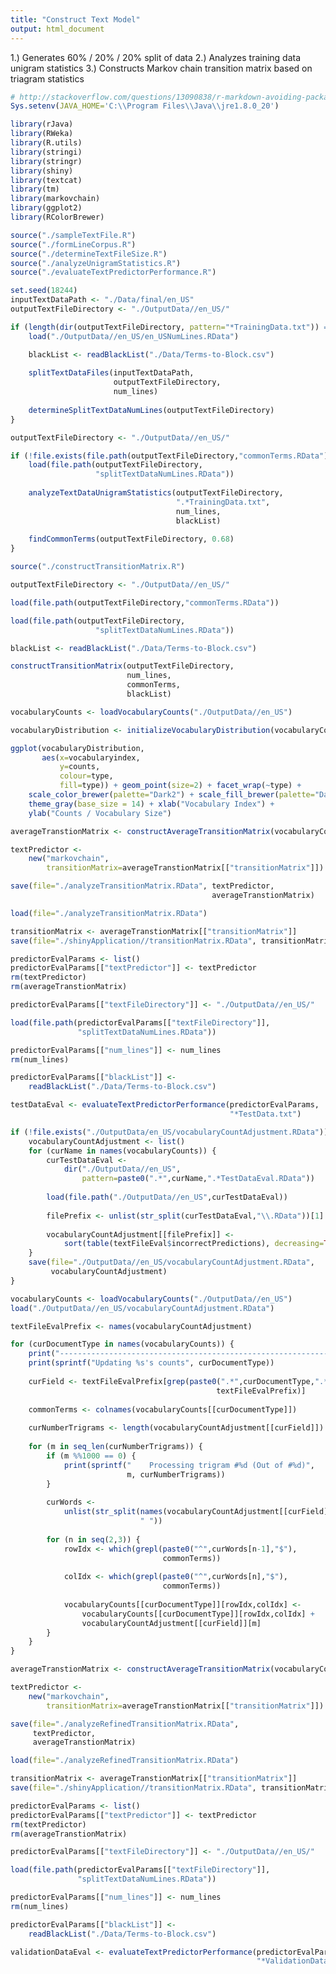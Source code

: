```yaml
---
title: "Construct Text Model"
output: html_document
---
```

1.) Generates 60% / 20% / 20% split of data
2.) Analyzes training data unigram statistics
3.) Constructs Markov chain transition matrix
based on triagram statistics

```r
# http://stackoverflow.com/questions/13090838/r-markdown-avoiding-package-loading-messages
Sys.setenv(JAVA_HOME='C:\\Program Files\\Java\\jre1.8.0_20')

library(rJava)
library(RWeka)
library(R.utils)
library(stringi)
library(stringr)
library(shiny)
library(textcat)
library(tm)
library(markovchain)
library(ggplot2)
library(RColorBrewer)

source("./sampleTextFile.R")
source("./formLineCorpus.R")
source("./determineTextFileSize.R")
source("./analyzeUnigramStatistics.R")
source("./evaluateTextPredictorPerformance.R")
```

```r
set.seed(18244)
inputTextDataPath <- "./Data/final/en_US"
outputTextFileDirectory <- "./OutputData//en_US/"

if (length(dir(outputTextFileDirectory, pattern="*TrainingData.txt")) == 0) {
    load("./OutputData//en_US/en_USNumLines.RData")

    blackList <- readBlackList("./Data/Terms-to-Block.csv")
    
    splitTextDataFiles(inputTextDataPath,
                       outputTextFileDirectory,
                       num_lines)
    
    determineSplitTextDataNumLines(outputTextFileDirectory)    
}
```

```r
outputTextFileDirectory <- "./OutputData//en_US/"

if (!file.exists(file.path(outputTextFileDirectory,"commonTerms.RData"))) {
    load(file.path(outputTextFileDirectory,
                   "splitTextDataNumLines.RData"))
    
    analyzeTextDataUnigramStatistics(outputTextFileDirectory,
                                     ".*TrainingData.txt",
                                     num_lines,
                                     blackList)
    
    findCommonTerms(outputTextFileDirectory, 0.68)
}
```

```r
source("./constructTransitionMatrix.R")

outputTextFileDirectory <- "./OutputData//en_US/"

load(file.path(outputTextFileDirectory,"commonTerms.RData"))

load(file.path(outputTextFileDirectory,
                   "splitTextDataNumLines.RData"))

blackList <- readBlackList("./Data/Terms-to-Block.csv")

constructTransitionMatrix(outputTextFileDirectory,
                          num_lines,
                          commonTerms,
                          blackList)
```

```r
vocabularyCounts <- loadVocabularyCounts("./OutputData//en_US")

vocabularyDistribution <- initializeVocabularyDistribution(vocabularyCounts)

ggplot(vocabularyDistribution,
       aes(x=vocabularyindex,
           y=counts,
           colour=type,
           fill=type)) + geom_point(size=2) + facet_wrap(~type) + 
    scale_color_brewer(palette="Dark2") + scale_fill_brewer(palette="Dark2") + 
    theme_gray(base_size = 14) + xlab("Vocabulary Index") + 
    ylab("Counts / Vocabulary Size")

averageTranstionMatrix <- constructAverageTransitionMatrix(vocabularyCounts)

textPredictor <- 
    new("markovchain",
        transitionMatrix=averageTranstionMatrix[["transitionMatrix"]])

save(file="./analyzeTransitionMatrix.RData", textPredictor,
                                             averageTranstionMatrix)
```

```r
load(file="./analyzeTransitionMatrix.RData")

transitionMatrix <- averageTranstionMatrix[["transitionMatrix"]]
save(file="./shinyApplication//transitionMatrix.RData", transitionMatrix)

predictorEvalParams <- list()
predictorEvalParams[["textPredictor"]] <- textPredictor
rm(textPredictor)
rm(averageTranstionMatrix)

predictorEvalParams[["textFileDirectory"]] <- "./OutputData//en_US/"

load(file.path(predictorEvalParams[["textFileDirectory"]],
               "splitTextDataNumLines.RData"))

predictorEvalParams[["num_lines"]] <- num_lines
rm(num_lines)

predictorEvalParams[["blackList"]] <- 
    readBlackList("./Data/Terms-to-Block.csv")

testDataEval <- evaluateTextPredictorPerformance(predictorEvalParams,
                                                 "*TestData.txt")
```

```r
if (!file.exists("./OutputData/en_US/vocabularyCountAdjustment.RData")) {
    vocabularyCountAdjustment <- list()
    for (curName in names(vocabularyCounts)) {
        curTestDataEval <- 
            dir("./OutputData//en_US",
                pattern=paste0(".*",curName,".*TestDataEval.RData"))
        
        load(file.path("./OutputData//en_US",curTestDataEval))
        
        filePrefix <- unlist(str_split(curTestDataEval,"\\.RData"))[1]
    
        vocabularyCountAdjustment[[filePrefix]] <- 
            sort(table(textFileEval$incorrectPredictions), decreasing=TRUE)
    }
    save(file="./OutputData//en_US/vocabularyCountAdjustment.RData",
         vocabularyCountAdjustment)    
}

vocabularyCounts <- loadVocabularyCounts("./OutputData//en_US")
load("./OutputData//en_US/vocabularyCountAdjustment.RData")

textFileEvalPrefix <- names(vocabularyCountAdjustment)

for (curDocumentType in names(vocabularyCounts)) {
    print("------------------------------------------------------------")
    print(sprintf("Updating %s's counts", curDocumentType))
    
    curField <- textFileEvalPrefix[grep(paste0(".*",curDocumentType,".*"),
                                              textFileEvalPrefix)]
    
    commonTerms <- colnames(vocabularyCounts[[curDocumentType]])
    
    curNumberTrigrams <- length(vocabularyCountAdjustment[[curField]])
    
    for (m in seq_len(curNumberTrigrams)) {
        if (m %%1000 == 0) {
            print(sprintf("    Processing trigram #%d (Out of #%d)",
                          m, curNumberTrigrams))
        }
        
        curWords <- 
            unlist(str_split(names(vocabularyCountAdjustment[[curField]][m]),
                             " "))
        
        for (n in seq(2,3)) {
            rowIdx <- which(grepl(paste0("^",curWords[n-1],"$"),
                                  commonTerms))
            
            colIdx <- which(grepl(paste0("^",curWords[n],"$"),
                                  commonTerms))
            
            vocabularyCounts[[curDocumentType]][rowIdx,colIdx] <- 
                vocabularyCounts[[curDocumentType]][rowIdx,colIdx] + 
                vocabularyCountAdjustment[[curField]][m]
        }
    }
}

averageTranstionMatrix <- constructAverageTransitionMatrix(vocabularyCounts)

textPredictor <- 
    new("markovchain",
        transitionMatrix=averageTranstionMatrix[["transitionMatrix"]])

save(file="./analyzeRefinedTransitionMatrix.RData",
     textPredictor,
     averageTranstionMatrix)
```

```r
load(file="./analyzeRefinedTransitionMatrix.RData")

transitionMatrix <- averageTranstionMatrix[["transitionMatrix"]]
save(file="./shinyApplication//transitionMatrix.RData", transitionMatrix)

predictorEvalParams <- list()
predictorEvalParams[["textPredictor"]] <- textPredictor
rm(textPredictor)
rm(averageTranstionMatrix)

predictorEvalParams[["textFileDirectory"]] <- "./OutputData//en_US/"

load(file.path(predictorEvalParams[["textFileDirectory"]],
               "splitTextDataNumLines.RData"))

predictorEvalParams[["num_lines"]] <- num_lines
rm(num_lines)

predictorEvalParams[["blackList"]] <- 
    readBlackList("./Data/Terms-to-Block.csv")

validationDataEval <- evaluateTextPredictorPerformance(predictorEvalParams,
                                                       "*ValidationData.txt")
```